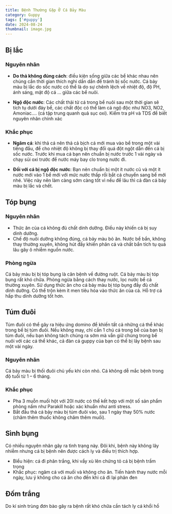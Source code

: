 ---
title: Bệnh Thường Gặp Ở Cá Bảy Màu
category: Guppy
tags: ['#guppy']
date: 2024-08-24
thumbnail: image.jpg
---

## Bị lắc

### Nguyên nhân

- **Do thả không đúng cách**: điều kiện sống giữa các bể khác nhau nên chúng cần thời gian thích 
nghi dần dần để tránh bị sốc nước. Cá bảy màu bị lắc do sốc nước có thể là do sự chênh lệch về nhiệt 
độ, độ PH, ánh sáng, mật độ cá … giữa các bể nuôi.

- **Ngộ độc nước**: Các chất thải từ cá trong bể nuôi sau một thời gian sẽ tích tụ dưới đáy bể, các chất 
độc có thể làm cá ngộ độc như NO3, NO2, Amoniac…. (cá tập trung quanh quả sục oxi). Kiểm tra pH và TDS 
để biết nguyên nhân chính xác

### Khắc phục 

- **Ngâm cá**: khi thả cá nên thả cả bịch cá mới mua vào bể trong một vài tiếng đầu, để cho nhiệt độ 
không bị thay đổi quá đột ngột dẫn đến cá bị sốc nước. Trước khi mua cá bạn nên chuẩn bị nước trước 
1 vài ngày và chạy sủi oxi trước để nước máy bay clo trong nước đi.

- **Đối với cá bị ngộ độc nước**: Bạn nên chuẩn bị một ít nước cũ và một ít nước mới vào 1 bể mới với 
mức nước thấp rồi bắt cá chuyển sang bể mới nhé. Việc này nên làm càng sớm càng tốt vì nếu để lâu thì cả đàn cá bảy màu bị lắc và chết.

## Tóp bụng

### Nguyên nhân

- Thức ăn của cá không đủ chất dinh dưỡng. Điều này khiến cá bị suy dinh dưỡng.
- Chế độ nuôi dưỡng không đúng, cá bảy màu bỏ ăn. Nước bể bẩn, không thay thường xuyên, không hút 
đấy khiến phân cá và chất bẩn tích tụ quá lâu gây ô nhiễm nguồn nước.

### Phòng ngừa

Cá bảy màu bị bị tóp bụng là căn bệnh về đường ruột. Cá bảy màu bị tóp bụng rất khó chữa. Phòng ngừa
bằng cách thay nước, lọc nước bể cá thường xuyên. Sử dụng thức ăn cho cá bảy màu bị tóp bụng đầy đủ 
chất dinh dưỡng. Có thể trộn kèm ít men tiêu hóa vào thức ăn của cá. Hỗ trợ cá hấp thu dinh dưỡng 
tốt hơn.

## Túm đuôi

Túm đuôi có thể gây ra hiệu ứng domino để khiến tất cả những cá thể khác trong bể bị túm đuôi. 
Nếu không may, chỉ cần 1 chú cá trong bể của bạn bị túm đuôi, nếu bạn không tách chúng ra sớm mà 
vẫn giữ chúng trong bể nuôi với các cá thể khác, cả đàn cá guppy của bạn có thể bị lây bệnh sau một 
vài ngày.

### Nguyên nhân

Cá bảy màu bị thối đuôi chủ yếu khi còn nhỏ. Cá không dễ mắc bệnh trong độ tuổi từ 1 – 6 tháng.

### Khắc phục

- Pha 3 muỗn muối hột với 20l nước có thế kết hợp với một số sản phẩm phòng nấm như Parakill hoặc
xác khuẩn như anti stress. 
- Bắt đầu thả cá bảy màu bị túm đuôi vào, sau 1 ngày thay 50% nước (chăm thêm thuốc không chăm 
thêm muối). 

## Sình bụng

Có nhiều nguyên nhân gây ra tình trạng này. Đôi khi, bệnh này không lây nhiễm nhưng cá bị bệnh 
nên được cách ly và điều trị thích hợp.

- Biểu hiện: cá đi phân trắng, khi vẩy xù lên chứng tỏ cá bị bệnh trầm trọng
- Khắc phục: ngâm cá với muối và không cho ăn. Tiến hành thay nước mỗi ngày, lưu ý không cho cá
ăn cho đến khi cá đi lại phân đen

## Đốm trắng

Do kí sinh trùng đơn bào gây ra bệnh rất khó chữa cần tách ly cá khổi hồ